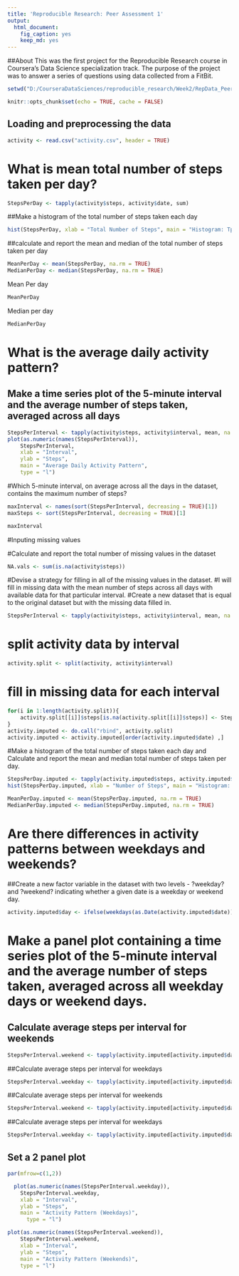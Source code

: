 ```yaml
---
title: 'Reproducible Research: Peer Assessment 1'
output:
  html_document:
    fig_caption: yes
    keep_md: yes
---
```


##About This was the first project for the Reproducible Research course in Coursera's Data Science specialization track. The purpose of the project was to answer a series of questions using data collected from a FitBit.


```r
setwd("D:/CourseraDataSciences/reproducible_research/Week2/RepData_PeerAssessment1")

knitr::opts_chunk$set(echo = TRUE, cache = FALSE)
```

## Loading and preprocessing the data

```r

activity <- read.csv("activity.csv", header = TRUE)
```

# What is mean total number of steps taken per day?

```r
StepsPerDay <- tapply(activity$steps, activity$date, sum)
```

##Make a histogram of the total number of steps taken each day

```r
hist(StepsPerDay, xlab = "Total Number of Steps", main = "Histogram: Tptal Steps per Day")
```

##calculate and report the mean and median of the total number of steps taken per day

```r

MeanPerDay <- mean(StepsPerDay, na.rm = TRUE)
MedianPerDay <- median(StepsPerDay, na.rm = TRUE)
```

Mean Per day


```r
MeanPerDay
```

Median per day

```r
MedianPerDay

```

# What is the average daily activity pattern?

## Make a time series plot of the 5-minute interval and the average number of steps taken, averaged across all days

```r

StepsPerInterval <- tapply(activity$steps, activity$interval, mean, na.rm = TRUE)
plot(as.numeric(names(StepsPerInterval)), 
	StepsPerInterval, 
	xlab = "Interval", 
	ylab = "Steps", 
	main = "Average Daily Activity Pattern", 
	type = "l")

```
	
#Which 5-minute interval, on average across all the days in the dataset, contains the maximum number of steps?

```r
maxInterval <- names(sort(StepsPerInterval, decreasing = TRUE)[1])
maxSteps <- sort(StepsPerInterval, decreasing = TRUE)[1]

maxInterval

```


#Inputing missing values

#Calculate and report the total number of missing values in the dataset

```r

NA.vals <- sum(is.na(activity$steps))
```

#Devise a strategy for filling in all of the missing values in the dataset.
#I will fill in missing data with the mean number of steps across all days with available data for that particular interval.
#Create a new dataset that is equal to the original dataset but with the missing data filled in.

```r

StepsPerInterval <- tapply(activity$steps, activity$interval, mean, na.rm = TRUE)
```


# split activity data by interval

```r

activity.split <- split(activity, activity$interval)
```

# fill in missing data for each interval

```r

for(i in 1:length(activity.split)){
	activity.split[[i]]$steps[is.na(activity.split[[i]]$steps)] <- StepsPerInterval[i]
}
activity.imputed <- do.call("rbind", activity.split)
activity.imputed <- activity.imputed[order(activity.imputed$date) ,]
```

#Make a histogram of the total number of steps taken each day and Calculate and report the mean and median total number of steps taken per day.


```r

StepsPerDay.imputed <- tapply(activity.imputed$steps, activity.imputed$date, sum)
hist(StepsPerDay.imputed, xlab = "Number of Steps", main = "Histogram: Steps per Day (Imputed data)")

MeanPerDay.imputed <- mean(StepsPerDay.imputed, na.rm = TRUE)
MedianPerDay.imputed <- median(StepsPerDay.imputed, na.rm = TRUE)
```

# Are there differences in activity patterns between weekdays and weekends?
##Create a new factor variable in the dataset with two levels - ?weekday? and ?weekend? indicating whether a given date is a weekday or weekend day.

```r

activity.imputed$day <- ifelse(weekdays(as.Date(activity.imputed$date)) == "Saturday" | weekdays(as.Date(activity.imputed$date)) == "Sunday", "weekend", "weekday")
```

# Make a panel plot containing a time series plot of the 5-minute interval and the average number of steps taken, averaged across all weekday days or weekend days.
## Calculate average steps per interval for weekends

```r

StepsPerInterval.weekend <- tapply(activity.imputed[activity.imputed$day == "weekend" ,]$steps, activity.imputed[activity.imputed$day == "weekend" ,]$interval, mean, na.rm = TRUE)
```

##Calculate average steps per interval for weekdays

```r

StepsPerInterval.weekday <- tapply(activity.imputed[activity.imputed$day == "weekday" ,]$steps, activity.imputed[activity.imputed$day == "weekday" ,]$interval, mean, na.rm = TRUE)
```


##Calculate average steps per interval for weekends

```r
StepsPerInterval.weekend <- tapply(activity.imputed[activity.imputed$day == "weekend" ,]$steps, activity.imputed[activity.imputed$day == "weekend" ,]$interval, mean, na.rm = TRUE)
```

##Calculate average steps per interval for weekdays

```r
StepsPerInterval.weekday <- tapply(activity.imputed[activity.imputed$day == "weekday" ,]$steps, activity.imputed[activity.imputed$day == "weekday" ,]$interval, mean, na.rm = TRUE)
```

## Set a 2 panel plot

```r
par(mfrow=c(1,2))

  plot(as.numeric(names(StepsPerInterval.weekday)), 
	StepsPerInterval.weekday, 
	xlab = "Interval", 
	ylab = "Steps", 
	main = "Activity Pattern (Weekdays)", 
      type = "l")

plot(as.numeric(names(StepsPerInterval.weekend)), 
	StepsPerInterval.weekend, 
	xlab = "Interval", 
	ylab = "Steps", 
	main = "Activity Pattern (Weekends)", 
	type = "l") 
```
